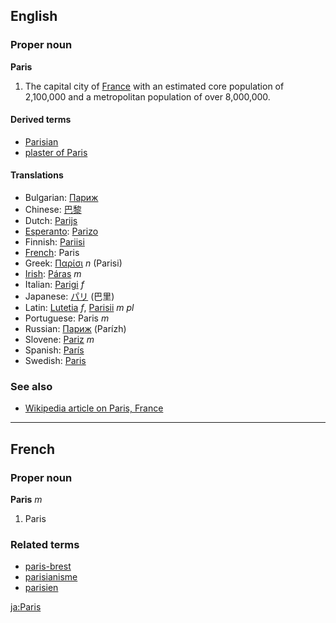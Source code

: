 ==English==
===Proper noun===
'''Paris'''

# The capital city of [[France]] with an estimated core population of 2,100,000 and a metropolitan population of over 8,000,000.

====Derived terms====
*[[Parisian]]
*[[plaster of Paris]]<!-- capitalization? -->

====Translations====
*Bulgarian: [[Париж]]
*Chinese: [[巴黎]]
*Dutch: [[Parijs]]
*[[Esperanto]]: [[Parizo]]
*Finnish: [[Pariisi]]
*[[French]]: Paris
*Greek: [[Παρίσι]] ''n'' (Parisi)
*[[Irish]]: [[Páras]] ''m''
*Italian: [[Parigi]] ''f''
*Japanese: [[パリ]] (巴里)
*Latin: [[Lutetia]] ''f'', [[Parisii]] ''m pl''
*Portuguese: Paris ''m''
*Russian: [[Париж]] (Parízh)
*Slovene: [[Pariz]] ''m''
*Spanish: [[París]]
*Swedish: [[Paris]]

===See also===
*[[w:Paris, France|Wikipedia article on Paris, France]]
----

==French==
===Proper noun===
'''Paris''' ''m''

# Paris

===Related terms===
*[[paris-brest]]
*[[parisianisme]]
*[[parisien]]
[[ja:Paris]]